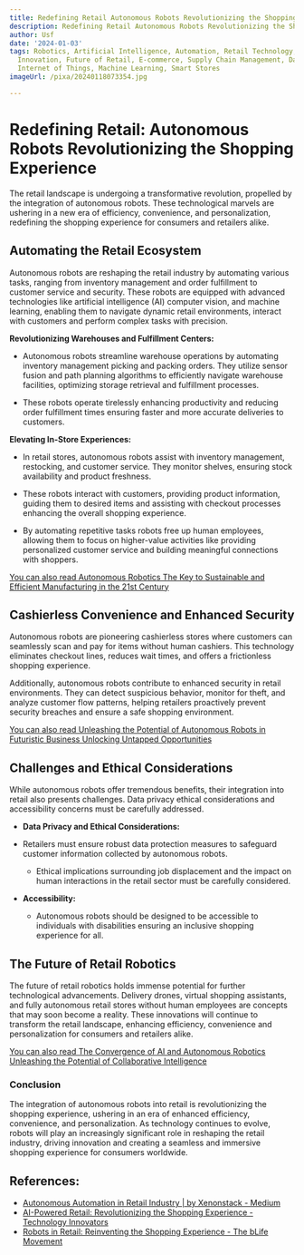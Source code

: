 ```yaml
---
title: Redefining Retail Autonomous Robots Revolutionizing the Shopping Experience
description: Redefining Retail Autonomous Robots Revolutionizing the Shopping Experience
author: Usf
date: '2024-01-03'
tags: Robotics, Artificial Intelligence, Automation, Retail Technology, Customer Experience,
  Innovation, Future of Retail, E-commerce, Supply Chain Management, Data Analytics,
  Internet of Things, Machine Learning, Smart Stores
imageUrl: /pixa/20240118073354.jpg

---
```

# Redefining Retail: Autonomous Robots Revolutionizing the Shopping Experience

The retail landscape is undergoing a transformative revolution,  propelled by the integration of autonomous robots. These technological marvels are ushering in a new era of  efficiency, convenience, and personalization, redefining  the shopping experience for consumers and retailers alike.

##  Automating the Retail  Ecosystem

Autonomous robots are  reshaping the retail industry by automating various tasks, ranging from inventory  management and order fulfillment to customer  service and security. These  robots are equipped with advanced technologies  like artificial intelligence (AI) computer vision, and machine learning, enabling them to navigate dynamic retail environments, interact with customers and perform  complex tasks with precision.

**Revolutionizing Warehouses and Fulfillment Centers:**

- Autonomous robots streamline warehouse operations by automating  inventory management picking and packing orders. They utilize sensor fusion and path  planning algorithms to efficiently  navigate warehouse  facilities, optimizing storage retrieval and  fulfillment processes.

- These robots operate tirelessly enhancing productivity and reducing order fulfillment times ensuring faster and more accurate deliveries to customers.

**Elevating In-Store Experiences:**

- In retail stores, autonomous robots assist with inventory management, restocking, and customer service. They monitor shelves, ensuring stock availability and product freshness.

- These robots interact with customers, providing product information, guiding them to desired items and assisting with  checkout processes  enhancing the overall shopping experience.

-  By automating repetitive tasks robots free up  human  employees, allowing them to focus on higher-value activities like providing personalized customer service and building meaningful  connections with shoppers.

[You can also read Autonomous Robotics The Key to Sustainable  and Efficient Manufacturing in the 21st Century](Autonomous%20Robotics%20The%20Key%20to%20Sustainable%20and%20Efficient%20Manufacturing%20in%20the%2021st%20Century)


## Cashierless Convenience and Enhanced Security

Autonomous robots are pioneering cashierless stores where customers can seamlessly scan and pay for items without human cashiers. This technology eliminates checkout lines, reduces wait times, and offers a frictionless shopping experience.

Additionally, autonomous  robots  contribute to enhanced security in retail  environments. They can detect suspicious behavior, monitor for theft, and analyze customer flow  patterns, helping retailers proactively prevent security  breaches and ensure a safe shopping environment.

[You can also read Unleashing the Potential of Autonomous Robots in Futuristic Business Unlocking Untapped Opportunities](Unleashing%20the%20Potential%20of%20Autonomous%20Robots%20in%20Futuristic%20Business%20Unlocking%20Untapped%20Opportunities)


##  Challenges and Ethical Considerations

While autonomous robots offer tremendous benefits, their integration into retail also presents  challenges.  Data privacy ethical considerations and accessibility concerns must be carefully addressed.

-  **Data Privacy and Ethical Considerations:**
  - Retailers must ensure robust data protection measures to safeguard  customer information collected by autonomous robots.
    - Ethical implications surrounding job displacement and the impact  on human interactions in the retail sector must be carefully considered.

- **Accessibility:**
  - Autonomous  robots should be designed to be accessible to individuals  with disabilities ensuring an  inclusive shopping experience for all.

## The  Future of Retail Robotics

The future of retail robotics  holds immense potential for further technological advancements. Delivery drones, virtual shopping assistants, and fully autonomous retail stores without human employees are  concepts that may soon become a reality. These innovations will continue to transform  the retail  landscape, enhancing  efficiency,  convenience and personalization for consumers and  retailers alike.

[You can  also read The Convergence of AI  and Autonomous Robotics Unleashing the  Potential of Collaborative Intelligence](The%20Convergence%20of%20AI%20and%20Autonomous%20Robotics%20Unleashing%20the%20Potential%20of%20Collaborative%20Intelligence)


### Conclusion

The integration of autonomous robots  into retail is  revolutionizing the shopping experience, ushering in an era of enhanced efficiency, convenience, and personalization. As technology continues to  evolve, robots will play an increasingly significant role in reshaping the retail industry, driving innovation and creating a seamless and immersive shopping  experience for consumers worldwide.

## References:
- [Autonomous Automation in Retail Industry | by Xenonstack - Medium](https://medium.com/xenonstack-ai/autonomous-automation-in-retail-industry-caa038223fc6)
- [AI-Powered Retail: Revolutionizing the Shopping Experience - Technology Innovators](https://www.technology-innovators.com/ai-powered-retail-revolutionizing-the-shopping-experience/)
- [Robots in Retail: Reinventing the Shopping Experience - The bLife Movement](https://www.theblifemovement.com/robots-in-retail-reinventing-the-shopping-experience/)
